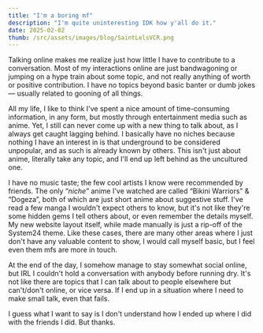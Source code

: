 ```yaml
---
title: "I'm a boring mf"
description: "I'm quite uninteresting IDK how y'all do it."
date: 2025-02-02
thumb: /src/assets/images/blog/SaintLelsVCR.png
---
```


Talking online makes me realize just how little I have to contribute to a conversation. Most of my interactions online are just bandwagoning or jumping on a hype train about some topic, and not really anything of worth or positive contribution. I have no topics beyond basic banter or dumb jokes — usually related to gooning of all things.

All my life, I like to think I've spent a nice amount of time-consuming information, in any form, but mostly through entertainment media such as anime. Yet, I still can never come up with a new thing to talk about, as I always get caught lagging behind. I basically have no niches because nothing I have an interest in is that underground to be considered unpopular, and as such is already known by others. This isn't just about anime, literally take any topic, and I'll end up left behind as the uncultured one.

I have no music taste; the few cool artists I know were recommended by friends. The only “_niche_” anime I've watched are called “Bikini Warriors” & “Dogeza”, both of which are just short anime about suggestive stuff. I've read a few manga I wouldn't expect others to know, but it's not like they're some hidden gems I tell others about, or even remember the details myself. My new website layout itself, while made manually is just a rip-off of the System24 theme. Like these cases, there are many other areas where I just don't have any valuable content to show, I would call myself basic, but I feel even them mfs are more in touch.

At the end of the day, I somehow manage to stay somewhat social online, but IRL I couldn't hold a conversation with anybody before running dry. It's not like there are topics that I can talk about to people elsewhere but can't/don't online, or vice versa. If I end up in a situation where I need to make small talk, even that fails.

I guess what I want to say is I don't understand how I ended up where I did with the friends I did. But thanks.
